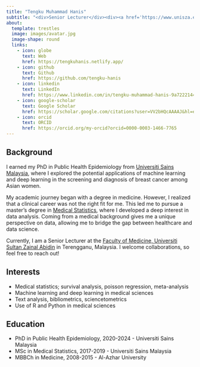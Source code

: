 ```yaml
---
title: "Tengku Muhammad Hanis"
subtitle: "<div>Senior Lecturer</div><div><a href='https://www.unisza.edu.my/'>Universiti Sultan Zainal Abidin</a></div>"
about: 
  template: trestles
  image: images/avatar.jpg
  image-shape: round
  links:
    - icon: globe
      text: Web
      href: https://tengkuhanis.netlify.app/
    - icon: github
      text: Github
      href: https://github.com/tengku-hanis
    - icon: linkedin
      text: LinkedIn
      href: https://www.linkedin.com/in/tengku-muhammad-hanis-9a7222144/
    - icon: google-scholar
      text: Google Scholar
      href: https://scholar.google.com/citations?user=VV2bHQcAAAAJ&hl=en
    - icon: orcid
      text: ORCID
      href: https://orcid.org/my-orcid?orcid=0000-0003-1466-7765
---
```


## Background

I earned my PhD in Public Health Epidemiology from [Universiti Sains Malaysia](https://www.usm.my/), where I explored the potential applications of machine learning and deep learning in the screening and diagnosis of breast cancer among Asian women.

My academic journey began with a degree in medicine. However, I realized that a clinical career was not the right fit for me. This led me to pursue a master's degree in [Medical Statistics](https://medic.usm.my/index.php/biostat), where I developed a deep interest in data analysis. Coming from a medical background gives me a unique perspective on data, allowing me to bridge the gap between healthcare and data science.

Currently, I am a Senior Lecturer at the [Faculty of Medicine, Universiti Sultan Zainal Abidin](https://fp.unisza.edu.my/) in Terengganu, Malaysia. I welcome collaborations, so feel free to reach out!

## Interests

-   Medical statistics; survival analysis, poisson regression, meta-analysis
-   Machine learning and deep learning in medical sciences
-   Text analysis, bibliometrics, sciencetometrics
-   Use of R and Python in medical sciences

## Education

-   PhD in Public Health Epidemiology, 2020-2024 - Universiti Sains Malaysia
-   MSc in Medical Statistics, 2017-2019 - Universiti Sains Malaysia
-   MBBCh in Medicine, 2008-2015 - Al-Azhar University
